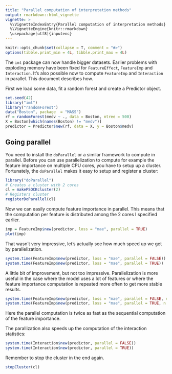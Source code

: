 ```yaml
---
title: "Parallel computation of interpretation methods"
output: rmarkdown::html_vignette
vignette: >
  %\VignetteIndexEntry{Parallel computation of interpretation methods}
  %\VignetteEngine{knitr::rmarkdown}
  \usepackage[utf8]{inputenc}
---
```

  
```r
knitr::opts_chunk$set(collapse = T, comment = "#>")
options(tibble.print_min = 4L, tibble.print_max = 4L)
```


The `iml` package can now handle bigger datasets. 
Earlier problems with exploding memory have been fixed for `FeatureEffect`, `FeatureImp` and `Interaction`.
It's also possible now to compute `FeatureImp` and `Interaction` in parallel.
This document describes how.

First we load some data, fit a random forest and create a Predictor object.

```r
set.seed(42)
library("iml")
library("randomForest")
data("Boston", package  = "MASS")
rf = randomForest(medv ~ ., data = Boston, ntree = 500)
X = Boston[which(names(Boston) != "medv")]
predictor = Predictor$new(rf, data = X, y = Boston$medv)
```

## Going parallel

You need to install the `doParallel` or a similar framework to compute in parallel.
Before you can use parallelization to compute for example the feature importance on multiple CPU cores, you have to setup up a cluster. 
Fortunately, the `doParallel` makes it easy to setup and register a cluster:

```r
library("doParallel")
# Creates a cluster with 2 cores
cl = makePSOCKcluster(2)
# Registers cluster
registerDoParallel(cl)
```


Now we can easily compute feature importance in parallel. This means that the computation per feature is distributed among the 2 cores I specified earlier.

```r
imp = FeatureImp$new(predictor, loss = "mae", parallel = TRUE)
plot(imp)
```

That wasn't very impressive, let's actually see how much speed up we get by parallelization.

```r
system.time(FeatureImp$new(predictor, loss = "mae", parallel = FALSE))
system.time(FeatureImp$new(predictor, loss = "mae", parallel = TRUE))
```

A little bit of improvement, but not too impressive.
Parallelization is more useful in the case where the model uses a lot of features or where the feature importance computation is repeated more often to get more stable results.

```r
system.time(FeatureImp$new(predictor, loss = "mae", parallel = FALSE, n.repetitions = 20))
system.time(FeatureImp$new(predictor, loss = "mae", parallel = TRUE, n.repetitions = 20))
```

Here the parallel computation is twice as fast as the sequential computation of the feature importance.

The parallization also speeds up the computation of the interaction statistics:

```r
system.time(Interaction$new(predictor, parallel = FALSE))
system.time(Interaction$new(predictor, parallel = TRUE))
```



Remember to stop the cluster in the end again.

```r
stopCluster(cl)
```
